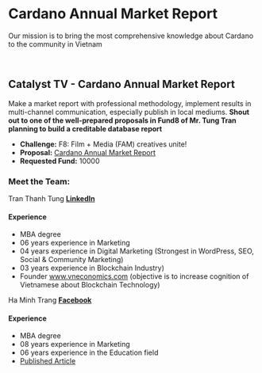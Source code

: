 # Cardano Annual Market Report

Our mission is to bring the most comprehensive knowledge about Cardano to the community in Vietnam


<br/>
<YouTube youTubeId="gZyouiBW2Eo" />

## Catalyst TV - Cardano Annual Market Report

Make a market report with professional methodology, implement results in multi-channel communication, especially publish in local mediums.
**Shout out to one of the well-prepared proposals in Fund8 of Mr. Tung Tran planning to build a creditable database report**

- **Challenge:** F8: Film + Media (FAM) creatives unite!
- **Proposal:** [Cardano Annual Market Report](https://cardano.ideascale.com/c/idea/397417)
- **Requested Fund:** 10000

### Meet the Team:

Tran Thanh Tung
[**LinkedIn**](https://www.linkedin.com/in/tranthanhtung37/)

#### Experience

- MBA degree
- 06 years experience in Marketing
- 04 years experience in Digital Marketing (Strongest in WordPress, SEO, Social & Community Marketing)
- 03 years experience in Blockchain Industry)
- Founder www.vneconomics.com (objective is to increase cognition of Vietnamese about Blockchain Technology)

Ha Minh Trang
[**Facebook**](https://www.facebook.com/minhtrang.ha.3)

#### Experience

- MBA degree
- 08 years experience in Marketing
- 06 years experience in the Education field
- [Published Article](http://jabes.ueh.edu.vn/Home/SearchArticle?article_id=8c4aeb8e-f1d4-47aa-9dbd-c8206e11eb7d)
